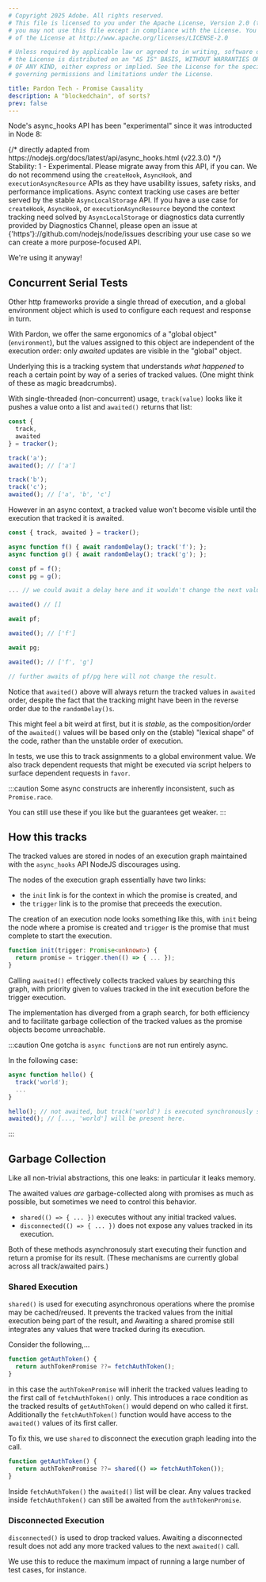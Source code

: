 ```yaml
---
# Copyright 2025 Adobe. All rights reserved.
# This file is licensed to you under the Apache License, Version 2.0 (the "License");
# you may not use this file except in compliance with the License. You may obtain a copy
# of the License at http://www.apache.org/licenses/LICENSE-2.0

# Unless required by applicable law or agreed to in writing, software distributed under
# the License is distributed on an "AS IS" BASIS, WITHOUT WARRANTIES OR REPRESENTATIONS
# OF ANY KIND, either express or implied. See the License for the specific language
# governing permissions and limitations under the License.

title: Pardon Tech - Promise Causality
description: A "blockedchain", of sorts?
prev: false
---
```



Node's async_hooks API has been "experimental" since it was introducted 
in Node 8:

<div class="p-2 border-2 border-solid dark:border-neutral-600 border-neutral-300 rounded-sm">
{/* directly adapted from https://nodejs.org/docs/latest/api/async_hooks.html (v22.3.0) */}
<div class="bg-orange-600 dark:bg-orange-700 rounded-sm px-3 py-2 text-white [&_code]:bg-transparent! [&_.href]:underline">
<span class='href'>Stability: 1</span> - Experimental. Please migrate away from this API, if you can.
We do not recommend using the <span class='href'><code>createHook</code></span>, <span class='href'><code>AsyncHook</code></span>, and
<span class='href'><code>executionAsyncResource</code></span> APIs as they have usability issues, safety risks,
and performance implications. Async context tracking use cases are better
served by the stable <span class='href'><code>AsyncLocalStorage</code></span> API. If you have a use case for
<code>createHook</code>, <code>AsyncHook</code>, or <code>executionAsyncResource</code> beyond the context
tracking need solved by <span class='href'><code>AsyncLocalStorage</code></span> or diagnostics data currently
provided by <span class='href'>Diagnostics Channel</span>, please open an issue at
<span class='href'>{'https'}://github.com/nodejs/node/issues</span> describing your use case so we can
create a more purpose-focused API.
</div>
</div>

We're using it anyway! <span class='inline-icon'><SolidIcon size={20} name="wink" /></span>

## Concurrent Serial Tests

Other http frameworks provide a single thread of execution, and a global
environment object which is used to configure each request and response in turn.

With Pardon, we offer the same ergonomics of a "global object" (`environment`), but the values assigned
to this object are independent of the execution order: only _awaited_ updates are visible in
the "global" object.

Underlying this is a tracking system that understands
_what happened_ to reach a certain point by way of a series of tracked values.
(One might think of these as magic breadcrumbs).

With single-threaded (non-concurrent) usage, `track(value)` looks like it pushes a value
onto a list and `awaited()` returns that list:

```js
const {
  track,
  awaited
} = tracker();

track('a');
awaited(); // ['a']

track('b');
track('c');
awaited(); // ['a', 'b', 'c']
```

However in an async context, a tracked value
won't become visible until the execution that tracked it is awaited.

```js
const { track, awaited } = tracker();

async function f() { await randomDelay(); track('f'); };
async function g() { await randomDelay(); track('g'); };

const pf = f();
const pg = g();

... // we could await a delay here and it wouldn't change the next value of awaited

awaited() // []

await pf;

awaited(); // ['f']

await pg;

awaited(); // ['f', 'g']

// further awaits of pf/pg here will not change the result.
```

Notice that `awaited()` above will always return the tracked values in `awaited` order,
despite the fact that the tracking might have been in the reverse order due to the `randomDelay()s`.

This might feel a bit weird at first, but it is _stable_, as the composition/order of the `awaited()`
values will be based only on the (stable) "lexical shape" of the code, rather than the
unstable order of execution.

In tests, we use this to track assignments to a global environment value.
We also track dependent requests that might be executed via script helpers to
surface dependent requests in `favor`.

:::caution
Some async constructs are inherently inconsistent, such as `Promise.race`.

You can still use these if you like but the guarantees get weaker.
:::

## How this tracks

The tracked values are stored in nodes of an execution graph maintained
with the `async_hooks` API NodeJS discourages using.

The nodes of the execution graph essentially have two links:
- the `init` link is for the context in which the promise is created, and
- the `trigger` link is to the promise that preceeds the execution.

The creation of an execution node looks something like this, with `init` being the node where a promise
is created and `trigger` is the promise that must complete to start the execution.

```ts ins="promise" del=/trigger(?=[.])/
function init(trigger: Promise<unknown>) {
  return promise = trigger.then(() => { ... });
}
```

Calling `awaited()` effectively collects tracked values by searching this graph,
with priority given to values tracked in the init execution before the trigger execution.

The implementation has diverged from a graph search, for both efficiency and to
facilitate garbage collection of the tracked values as the promise objects become unreachable.

:::caution
One gotcha is `async function`s are
not run entirely async.

In the following case:
```js
async function hello() { 
  track('world');
  ...
}

hello(); // not awaited, but track('world') is executed synchronously so...
awaited(); // [..., 'world'] will be present here.
```
:::

## Garbage Collection

Like all non-trivial abstractions, this one leaks: in particular it leaks memory.

The awaited values _are_ garbage-collected along with promises as much as possible,
but sometimes we need to control this behavior.

 - `shared(() => { ... })` executes without any initial tracked values.
 - `disconnected(() => { ... })` does not expose any values tracked in its execution.

Both of these methods asynchronosuly start executing their function and
return a promise for its result.  (These mechanisms are currently global
across all track/awaited pairs.)

### Shared Execution

`shared()` is used for executing asynchronous operations where the promise may be cached/reused.
It prevents the tracked values from the initial execution being part of the result, and 
Awaiting a shared promise still integrates any values that were tracked during its execution.

Consider the following,...
```js
function getAuthToken() { 
  return authTokenPromise ??= fetchAuthToken();
}
```
in this case the `authTokenPromise` will inherit the tracked values
leading to the first call of `fetchAuthToken()` only.  This introduces
a race condition as the tracked results of `getAuthToken()` would
depend on who called it first.  Additionally the `fetchAuthToken()` function
would have access to the `awaited()` values of its first caller.

To fix this, we use `shared` to disconnect the execution graph leading into the call.

```js
function getAuthToken() { 
  return authTokenPromise ??= shared(() => fetchAuthToken());
}
```

Inside `fetchAuthToken()` the `awaited()` list will be clear.
Any values tracked inside `fetchAuthToken()` can still be awaited from the `authTokenPromise`.

### Disconnected Execution

`disconnected()` is used to drop tracked values.  Awaiting a disconnected result does not add
any more tracked values to the next `awaited()` call.

We use this to reduce the maximum impact of running a large number of test cases, for instance.
